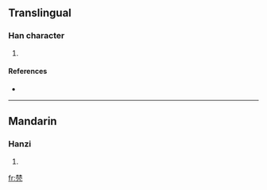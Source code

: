 ==Translingual==

===Han character===
{{Han char|rn=75|rad=木|as=08|sn=12|four=|canj=木木月竹弓 (DDBHN)}}

# {{defn|Han|sort=木08}}

====References====
* {{Han ref|kx=0535.100|dkj=14998|hdz=21227.020|uh=68FE|ud=26878}}

----

==Mandarin==

===Hanzi===
{{cmn-hanzi|pin=[[qióng]] ([[qiong2]]), [[yī]] ([[yi1]])|wg=ch'iung<sup>2</sup>, i<sup>1</sup>}}

# {{defn|Mandarin}}

[[fr:棾]]